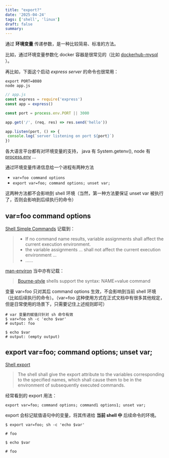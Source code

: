```yaml
---
title: "export?"
date: '2025-04-24'
tags: ['shell', 'linux']
draft: false
summary:
---
```


通过 **环境变量** 传递参数，是一种比较简易、标准的方法。

比如，通过环境变量参数化 docker 容器是很常见的（比如 [dockerhub-mysql](https://hub.docker.com/_/mysql)
）。

再比如，下面这个启动 _express server_ 的命令也很常用：

```shell
export PORT=8080
node app.js
```

```js
// app.js
const express = require('express')
const app = express()

const port = process.env.PORT || 3000

app.get('/', (req, res) => res.send('hello'))

app.listen(port, () => {
 console.log(`server listening on port ${port}`)
})
```

各大语言平台都有对环境变量的支持， java 有 System.getenv(), node 有 [process.env](https://nodejs.org/api/process.html#processenv) ...

通过环境变量传递信息给一个进程有两种方法

* `var=foo command options`
* `export var=foo; command options; unset var;`

这两种方法都不会影响到 shell 环境（当然，第一种方法要保证 unset var 被执行了，否则会影响到后续执行的命令）

## var=foo command options

[Shell Simple Commands](https://pubs.opengroup.org/onlinepubs/9699919799/utilities/V3_chap02.html#tag_18_09_01) 记载到：

> * If no command name results, variable assignments shall affect the current execution environment.
> * the variable assignments ... shall not affect the current execution environment ...
> * ......

[man-environ](https://man7.org/linux/man-pages/man7/environ.7.html ) 当中亦有记载：

>[Bourne-style](https://en.wikipedia.org/wiki/Bourne_shell)  shells support the syntax: NAME=value command

变量 var=foo 只对其后 command options 生效，不会影响到当前 shell 环境（比如后续执行的命令）。（var=foo 这种使用方式在正式文档中有很多其他规定，但是日常使用的场景下，只需要记住上述规则即可）

```shell
# var 变量的赋值只针对 sh 命令有效
$ var=foo sh -c 'echo $var'
# output: foo

$ echo $var
# output: (empty output)
```

## export var=foo; command options; unset var;

[Shell export](https://pubs.opengroup.org/onlinepubs/9699919799/utilities/V3_chap02.html#export)

>The shell shall give the export attribute to the variables corresponding to the specified names, which shall cause them to be in the environment of subsequently executed commands.

经常看到的 export 用法：

```
export var=foo; command options; command1 options1; unset var;
```


export 会标记赋值语句中的变量，将其传递给 **当前 shell 中** 后续命令的环境。

```shell
$ export var=foo; sh -c 'echo $var'

# foo

$ echo $var

# foo
```
